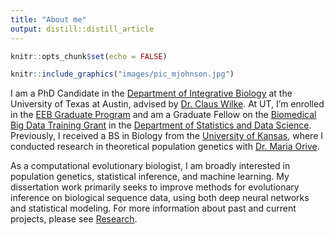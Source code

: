 ```yaml
---
title: "About me"
output: distill::distill_article
---
```


```r
knitr::opts_chunk$set(echo = FALSE)
```

```r
knitr::include_graphics("images/pic_mjohnson.jpg")
```

I am a PhD Candidate in the [Department of Integrative Biology](https://integrativebio.utexas.edu/) at the University of Texas at Austin, advised by [Dr. Claus Wilke](https://wilkelab.org/). At UT, I'm enrolled in the [EEB Graduate Program](https://integrativebio.utexas.edu/eeb-graduate-program) and am a Graduate Fellow on the [Biomedical Big Data Training Grant](https://stat.utexas.edu/biomedical-big-data-training-grant) in the [Department of Statistics and Data Science](https://stat.utexas.edu/). Previously, I received a BS in Biology from the [University of Kansas](https://biology.ku.edu/), where I conducted research in theoretical population genetics with [Dr. Maria Orive](https://orive.ku.edu/home).

As a computational evolutionary biologist, I am broadly interested in population genetics, statistical inference, and machine learning. My dissertation work primarily seeks to improve methods for evolutionary inference on biological sequence data, using both deep neural networks and statistical modeling. For more information about past and current projects, please see [Research](https://mmjohn.github.io/research.html).


 
